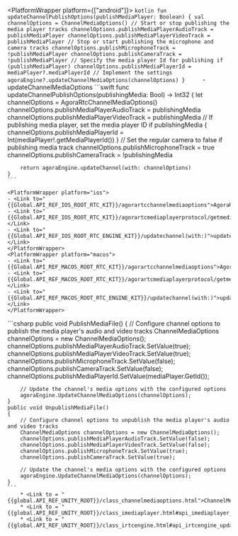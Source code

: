 <PlatformWrapper platform={["android"]}>
    ```kotlin
    fun updateChannelPublishOptions(publishMediaPlayer: Boolean) {
        val channelOptions = ChannelMediaOptions()
        // Start or stop publishing the media player tracks
        channelOptions.publishMediaPlayerAudioTrack = publishMediaPlayer
        channelOptions.publishMediaPlayerVideoTrack = publishMediaPlayer
        // Stop or start publishing the microphone and camera tracks
        channelOptions.publishMicrophoneTrack = !publishMediaPlayer
        channelOptions.publishCameraTrack = !publishMediaPlayer
        // Specify the media player Id for publishing
        if (publishMediaPlayer) channelOptions.publishMediaPlayerId = mediaPlayer?.mediaPlayerId
        // Implement the settings
        agoraEngine?.updateChannelMediaOptions(channelOptions)
    }    
    ```
    - <Link to="{{Global.API_REF_ANDROID_ROOT}}/class_irtcengine.html#api_irtcengine_updatechannelmediaoptions">updateChannelMediaOptions</Link>
</PlatformWrapper>
<PlatformWrapper platform="ios">
    ```swift
    func updateChannelPublishOptions(publishingMedia: Bool) -> Int32 {
        let channelOptions = AgoraRtcChannelMediaOptions()
        channelOptions.publishMediaPlayerAudioTrack = publishingMedia
        channelOptions.publishMediaPlayerVideoTrack = publishingMedia
        // If publishing media player, set the media player ID
        if publishingMedia { channelOptions.publishMediaPlayerId = Int(mediaPlayer!.getMediaPlayerId()) }
        // Set the regular camera to false if publishing media track
        channelOptions.publishMicrophoneTrack = true
        channelOptions.publishCameraTrack = !publishingMedia

        return agoraEngine.updateChannel(with: channelOptions)
    }
    ```

    <PlatformWrapper platform="ios">
    - <Link to="{{Global.API_REF_IOS_ROOT_RTC_KIT}}/agorartcchannelmediaoptions">AgoraRtcChannelMediaOptions</Link>
    - <Link to="{{Global.API_REF_IOS_ROOT_RTC_KIT}}/agorartcmediaplayerprotocol/getmediaplayerid()">getMediaPlayerId()</Link>
    - <Link to="{{Global.API_REF_IOS_ROOT_RTC_ENGINE_KIT}}/updatechannel(with:)">updateChannel(with:)</Link>
    </PlatformWrapper>
    <PlatformWrapper platform="macos">
    - <Link to="{{Global.API_REF_MACOS_ROOT_RTC_KIT}}/agorartcchannelmediaoptions">AgoraRtcChannelMediaOptions</Link>
    - <Link to="{{Global.API_REF_MACOS_ROOT_RTC_KIT}}/agorartcmediaplayerprotocol/getmediaplayerid()">getMediaPlayerId()</Link>
    - <Link to="{{Global.API_REF_MACOS_ROOT_RTC_ENGINE_KIT}}/updatechannel(with:)">updateChannel(with:)</Link>
    </PlatformWrapper>
</PlatformWrapper>

<PlatformWrapper platform="unity">
    ```csharp
    public void PublishMediaFile()
    {
        // Configure channel options to publish the media player's audio and video tracks
        ChannelMediaOptions channelOptions = new ChannelMediaOptions();
        channelOptions.publishMediaPlayerAudioTrack.SetValue(true);
        channelOptions.publishMediaPlayerVideoTrack.SetValue(true);
        channelOptions.publishMicrophoneTrack.SetValue(false);
        channelOptions.publishCameraTrack.SetValue(false);
        channelOptions.publishMediaPlayerId.SetValue(mediaPlayer.GetId());

        // Update the channel's media options with the configured options
        agoraEngine.UpdateChannelMediaOptions(channelOptions);
    }
    public void UnpublishMediaFile()
    {
        // Configure channel options to unpublish the media player's audio and video tracks
        ChannelMediaOptions channelOptions = new ChannelMediaOptions();
        channelOptions.publishMediaPlayerAudioTrack.SetValue(false);
        channelOptions.publishMediaPlayerVideoTrack.SetValue(false);
        channelOptions.publishMicrophoneTrack.SetValue(true);
        channelOptions.publishCameraTrack.SetValue(true);

        // Update the channel's media options with the configured options
        agoraEngine.UpdateChannelMediaOptions(channelOptions);
    }
    ```
        * <Link to = "{{global.API_REF_UNITY_ROOT}}/class_channelmediaoptions.html">ChannelMediaOptions</Link>
        * <Link to = "{{global.API_REF_UNITY_ROOT}}/class_imediaplayer.html#api_imediaplayer_getmediaplayerid">GetId</Link>
        * <Link to = "{{global.API_REF_UNITY_ROOT}}/class_irtcengine.html#api_irtcengine_updatechannelmediaoptions">UpdateChannelMediaOptions</Link>

</PlatformWrapper>